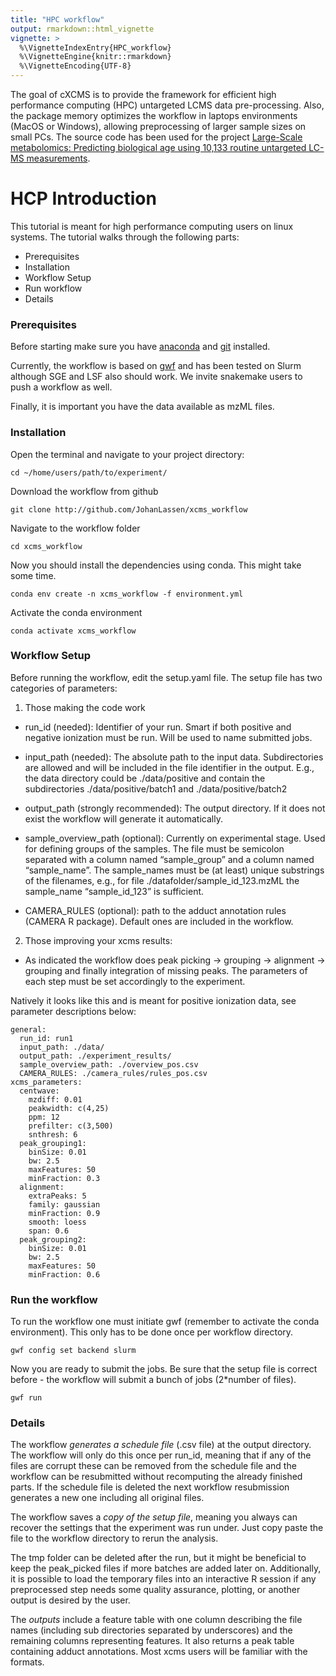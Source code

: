 ---
title: "HPC workflow"
output: rmarkdown::html_vignette
vignette: >
  %\VignetteIndexEntry{HPC_workflow}
  %\VignetteEngine{knitr::rmarkdown}
  %\VignetteEncoding{UTF-8}
---

The goal of cXCMS is to provide the framework for efficient high performance computing (HPC) untargeted LCMS data pre-processing. Also, the package memory optimizes the workflow in laptops environments (MacOS or Windows), allowing preprocessing of larger sample sizes on small PCs. The source code has been used for the project [Large-Scale metabolomics: Predicting biological age using 10,133 routine untargeted LC-MS measurements](\https://doi.org/10.1111/acel.13813).

# HCP Introduction

This tutorial is meant for high performance computing users on linux systems. The tutorial walks through the following parts:

-   Prerequisites
-   Installation
-   Workflow Setup
-   Run workflow
-   Details

### Prerequisites

Before starting make sure you have [anaconda](https://conda.io/projects/conda/en/latest/user-guide/install/index.html) and [git](https://git-scm.com/book/en/v2/Getting-Started-Installing-Git) installed.

Currently, the workflow is based on [gwf](https://gwf.app/) and has been tested on Slurm although SGE and LSF also should work. We invite snakemake users to push a workflow as well.

Finally, it is important you have the data available as mzML files.

### Installation

Open the terminal and navigate to your project directory:

```         
cd ~/home/users/path/to/experiment/
```

Download the workflow from github

```         
git clone http://github.com/JohanLassen/xcms_workflow
```

Navigate to the workflow folder
```
cd xcms_workflow
```


Now you should install the dependencies using conda. This might take some time.

```         
conda env create -n xcms_workflow -f environment.yml
```

Activate the conda environment

```         
conda activate xcms_workflow
```

### Workflow Setup

Before running the workflow, edit the setup.yaml file. The setup file has two categories of parameters:

(1) Those making the code work

-   run_id (needed): Identifier of your run. Smart if both positive and negative ionization must be run. Will be used to name submitted jobs.

-   input_path (needed): The absolute path to the input data. Subdirectories are allowed and will be included in the file identifier in the output. E.g., the data directory could be ./data/positive and contain the subdirectories ./data/positive/batch1 and ./data/positive/batch2

-   output_path (strongly recommended): The output directory. If it does not exist the workflow will generate it automatically. 

-   sample_overview_path (optional): Currently on experimental stage. Used for defining groups of the samples. The file must be semicolon separated with a column named "sample_group" and a column named "sample_name". The sample_names must be (at least) unique substrings of the filenames, e.g., for file ./datafolder/sample_id_123.mzML the sample_name "sample_id_123" is sufficient. 

-   CAMERA_RULES (optional): path to the adduct annotation rules (CAMERA R package). Default ones are included in the workflow.

(2) Those improving your xcms results:

-   As indicated the workflow does peak picking → grouping → alignment → grouping and finally integration of missing peaks. The parameters of each step must be set accordingly to the experiment.

Natively it looks like this and is meant for positive ionization data, see parameter descriptions below:

```         
general:
  run_id: run1
  input_path: ./data/
  output_path: ./experiment_results/
  sample_overview_path: ./overview_pos.csv
  CAMERA_RULES: ./camera_rules/rules_pos.csv
xcms_parameters:
  centwave:
    mzdiff: 0.01
    peakwidth: c(4,25)
    ppm: 12
    prefilter: c(3,500)
    snthresh: 6
  peak_grouping1:
    binSize: 0.01
    bw: 2.5
    maxFeatures: 50
    minFraction: 0.3
  alignment:
    extraPeaks: 5
    family: gaussian
    minFraction: 0.9
    smooth: loess
    span: 0.6
  peak_grouping2:
    binSize: 0.01
    bw: 2.5
    maxFeatures: 50
    minFraction: 0.6
```

### Run the workflow

To run the workflow one must initiate gwf (remember to activate the conda environment). This only has to be done once per workflow directory.

```         
gwf config set backend slurm
```

Now you are ready to submit the jobs. Be sure that the setup file is correct before - the workflow will submit a bunch of jobs (2\*number of files).

```         
gwf run
```

### Details

The workflow *generates a schedule file* (.csv file) at the output directory. The workflow will only do this once per run_id, meaning that if any of the files are corrupt these can be removed from the schedule file and the workflow can be resubmitted without recomputing the already finished parts. If the schedule file is deleted the next workflow resubmission generates a new one including all original files.

The workflow saves a *copy of the setup file*, meaning you always can recover the settings that the experiment was run under. Just copy paste the file to the workflow directory to rerun the analysis.

The tmp folder can be deleted after the run, but it might be beneficial to keep the peak_picked files if more batches are added later on. Additionally, it is possible to load the temporary files into an interactive R session if any preprocessed step needs some quality assurance, plotting, or another output is desired by the user.

The *outputs* include a feature table with one column describing the file names (including sub directories separated by underscores) and the remaining columns representing features. It also returns a peak table containing adduct annotations. Most xcms users will be familiar with the formats.
